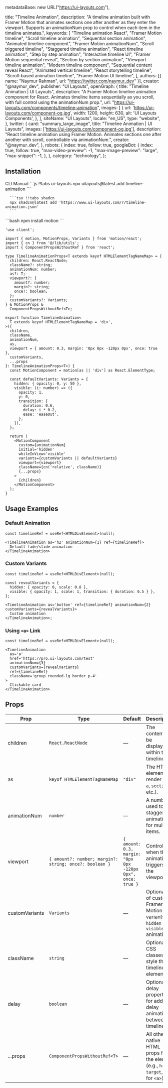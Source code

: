   metadataBase: new URL("https://ui-layouts.com"),

  title: "Timeline Animation",
  description:
    "A timeline animation built with Framer Motion that animates sections one after another as they enter the viewport. Supports an animationNum prop to control when each item in the timeline animates.",
  keywords: [
    "Timeline animation React",
    "Framer Motion timeline",
    "Scroll timeline animation",
    "Sequential section animation",
    "Animated timeline component",
    "Framer Motion animationNum",
    "Scroll triggered timeline",
    "Staggered timeline animation",
    "React timeline animation",
    "Step by step animation",
    "Interactive timeline UI",
    "Framer Motion sequential reveal",
    "Section by section animation",
    "Viewport timeline animation",
    "Modern timeline component",
    "Sequential content reveal React",
    "Animated vertical timeline",
    "React storytelling timeline",
    "Scroll-based animation timeline",
    "Framer Motion UI timeline",
  ],
  authors: [{ name: "Naymur Rahman", url: "https://twitter.com/naymur_dev" }],
  creator: "@naymur_dev",
  publisher: "UI Layouts",
  openGraph: {
    title: "Timeline Animation | UI Layouts",
    description:
      "A Framer Motion timeline animation component for React. Animates timeline items sequentially as you scroll, with full control using the animationNum prop.",
    url: "https://ui-layouts.com/components/timeline-animation",
    images: [
      {
        url: 'https://ui-layouts.com/component-og.jpg',
        width: 1200,
        height: 630,
        alt: 'UI Layouts Components',
      },
    ],
    siteName: "UI Layouts",
    locale: "en_US",
    type: "website",
  },
  twitter: {
    card: "summary_large_image",
    title: "Timeline Animation | UI Layouts",
    images: ['https://ui-layouts.com/component-og.jpg'],
    description:
      "React timeline animation using Framer Motion. Animates sections one after another with scroll, controllable via animationNum.",
    creator: "@naymur_dev",
  },
  robots: {
    index: true,
    follow: true,
    googleBot: {
      index: true,
      follow: true,
      "max-video-preview": -1,
      "max-image-preview": "large",
      "max-snippet": -1,
    },
  },
  category: "technology",
};


<ComponentCodePreview name='timeline-animation' hasReTrigger responsive />

## Installation

<Tabs defaultValue="cli">

<TabsList className='border-b w-full bg-transparent dark:bg-transparent justify-start dark:bg-zinc-900 h-11'>
  <TabsTrigger value='cli'>CLI</TabsTrigger>
  <TabsTrigger value='manual'>Manual</TabsTrigger>
</TabsList>

  <TabsContent value="cli">
   <CodeWithTabs>
      ```js !!tabs ui-layouts
      npx uilayouts@latest add timeline-animation
      ```

      ```tsx !!tabs shadcn
      npx shadcn@latest add 'https://www.ui-layouts.com/r/timeline-animation.json'
      ```

   </CodeWithTabs>
  </TabsContent>
  
<TabsContent value="manual">
```bash
npm install motion
```

```tsx timeline-animation.tsx
'use client';

import { motion, MotionProps, Variants } from 'motion/react';
import { cn } from '@/lib/utils';
import { ComponentPropsWithoutRef } from 'react';

type TimelineAnimationProps<T extends keyof HTMLElementTagNameMap> = {
  children: React.ReactNode;
  className?: string;
  animationNum: number;
  as?: T;
  viewport?: {
    amount?: number;
    margin?: string;
    once?: boolean;
  };
  customVariants?: Variants;
} & MotionProps &
  ComponentPropsWithoutRef<T>;

export function TimelineAnimation<
  T extends keyof HTMLElementTagNameMap = 'div',
>({
  children,
  className,
  animationNum,
  as,
  viewport = { amount: 0.3, margin: '0px 0px -120px 0px', once: true },
  customVariants,
  ...props
}: TimelineAnimationProps<T>) {
  const MotionComponent = motion[as || 'div'] as React.ElementType;

  const defaultVariants: Variants = {
    hidden: { opacity: 0, y: 50 },
    visible: (i: number) => ({
      opacity: 1,
      y: 0,
      transition: {
        duration: 0.6,
        delay: i * 0.2,
        ease: 'easeOut',
      },
    }),
  };

  return (
    <MotionComponent
      custom={animationNum}
      initial='hidden'
      whileInView='visible'
      variants={customVariants || defaultVariants}
      viewport={viewport}
      className={cn('relative', className)}
      {...props}
    >
      {children}
    </MotionComponent>
  );
}
```

</TabsContent>
</Tabs>

## Usage Examples

### Default Animation

```tsx
const timelineRef = useRef<HTMLDivElement>(null);

<TimelineAnimation as='h2' animationNum={1} ref={timelineRef}>
  Default fade/slide animation 
</TimelineAnimation>
```

### Custom Variants

```tsx
const timelineRef = useRef<HTMLDivElement>(null);

const revealVariants = {
  hidden: { opacity: 0, scale: 0.8 },
  visible: { opacity: 1, scale: 1, transition: { duration: 0.5 } },
};

<TimelineAnimation as='button' ref={timelineRef} animationNum={2} customVariants={revealVariants}>
  Custom animation
</TimelineAnimation>;
```

### Using `<a>` Link

```tsx
const timelineRef = useRef<HTMLDivElement>(null);

<TimelineAnimation
  as='a'
  href='https://pro.ui-layouts.com/test'
  animationNum={3}
  customVariants={revealVariants}
  ref={timelineRef}
  className='group rounded-lg border p-4'
>
  Clickable card
</TimelineAnimation>
```

## Props

| Prop           | Type                                                   | Default                                                     | Description                                                                            |
| -------------- | ------------------------------------------------------ | ----------------------------------------------------------- | -------------------------------------------------------------------------------------- |
| children       | `React.ReactNode`                                      | —                                                           | The content to be displayed within the timeline.                                       |
| as             | `keyof HTMLElementTagNameMap`                          | `"div"`                                                     | The HTML element to render (`div`, `a`, `section`, etc.).                              |
| animationNum   | `number`                                               | —                                                           | A number used to stagger animations for multiple items.                                |
| viewport       | `{ amount?: number; margin?: string; once?: boolean }` | `{ amount: 0.3, margin: "0px 0px -120px 0px", once: true }` | Controls when the animation triggers in the viewport.                                  |
| customVariants | `Variants`                                             | —                                                           | Optional set of custom Framer Motion variants for `hidden` and `visible` animations.   |
| className      | `string`                                               | —                                                           | Optional CSS classes to style the timeline element.                                    |
| delay          | `boolean`                                              | —                                                           | Optional delay properties for adding delay animation between timeline.                 |
| ...props       | `ComponentPropsWithoutRef<T>`                          | —                                                           | All other native HTML props for the element (e.g., `href`, `target`, `rel` for `<a>`). |
